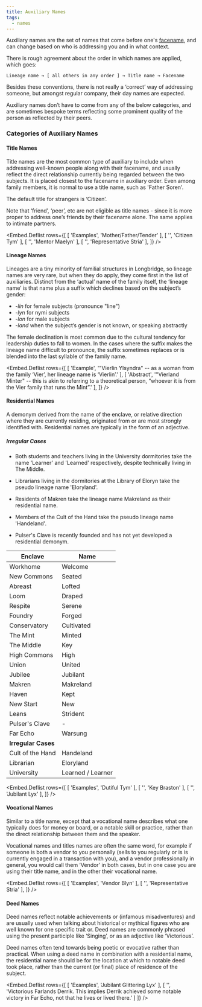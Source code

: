 ```yaml
---
title: Auxiliary Names
tags:
  - names
---
```

Auxiliary names are the set of names that come before one's
[facename](lore:facenames), and can change based on who is addressing you and
in what context.

There is rough agreement about the order in which names are applied, which
goes:

    Lineage name → [ all others in any order ] → Title name → Facename

Besides these conventions, there is not really a ‘correct’ way of addressing
someone, but amongst regular company, their day names are expected.

Auxiliary names don’t have to come from any of the below categories, and are
sometimes bespoke terms reflecting some prominent quality of the person as
reflected by their peers.

### Categories of Auxiliary Names

#### Title Names

Title names are the most common type of auxiliary to include when addressing
well-known people along with their facename, and usually reflect the direct
relationship currently being regarded between the two subjects. It is placed
closest to the facename in auxiliary order. Even among family members, it is
normal to use a title name, such as 'Father Soren'.

The default title for strangers is ‘Citizen’.

Note that ‘friend’, ‘peer’, etc are not eligible as title names - since
it is more proper to address one’s friends by their facename alone. The same
applies to intimate partners.

<Embed.Deflist rows={[
  [ 'Examples', 'Mother/Father/Tender' ],
  [ '',         'Citizen Tym' ],
  [ '',         'Mentor Maelyn' ],
  [ '',         'Representative Stria' ],
]} />


#### Lineage Names

Lineages are a tiny minority of familial structures in Longbridge, so lineage
names are very rare, but when they do apply, they come first in the list of
auxiliaries. Distinct from the ‘actual’ name of the family itself, the
‘lineage name’ is that name plus a suffix which declines based on the subject’s
gender:

- *-lin* for female subjects (pronounce "line")
- *-lyn* for nymi subjects
- *-lon* for male subjects
- *-land* when the subject’s gender is not known, or speaking abstractly

The female declination is most common due to the cultural tendency for
leadership duties to fall to women. In the cases where the suffix makes the
lineage name difficult to pronounce, the suffix sometimes replaces or is
blended into the last syllable of the family name.

<Embed.Deflist rows={[
  [ 'Example',  '"Vierlin Ylsyndra" -- as a woman from the family ‘Vier’, her lineage name is ‘Vierlin’.' ],
  [ 'Abstract', '"Vierland Minter" -- this is akin to referring to a theoretical person, “whoever it is from the Vier family that runs the Mint”.' ],
]} />

#### Residential Names

A demonym derived from the name of the enclave, or relative direction where
they are currently residing, originated from or are most strongly identified
with. Residential names are typically in the form of an adjective.

##### Irregular Cases

- Both students and teachers living in the University dormitories take the name
  'Learner' and 'Learned' respectively, despite technically living in The Middle.

- Librarians living in the dormitories at the Library of Eloryn take the pseudo
  lineage name 'Eloryland'.

- Residents of Makren take the lineage name Makreland as their residential
  name.

- Members of the Cult of the Hand take the pseudo lineage name 'Handeland'.

- Pulser's Clave is recently founded and has not yet developed a residential demonym.

| Enclave             | Name              |
| ---                 | ---               |
| Workhome            | Welcome           |
| New Commons         | Seated            |
| Abreast             | Lofted            |
| Loom                | Draped            |
| Respite             | Serene            |
| Foundry             | Forged            |
| Conservatory        | Cultivated        |
| The Mint            | Minted            |
| The Middle          | Key               |
| High Commons        | High              |
| Union               | United            |
| Jubilee             | Jubilant          |
| Makren              | Makreland         |
| Haven               | Kept              |
| New Start           | New               |
| Leans               | Strident          |
| Pulser's Clave      | -                 |
| Far Echo            | Warsung           |
| **Irregular Cases** |                   |
| Cult of the Hand    | Handeland         |
| Librarian           | Eloryland         |
| University          | Learned / Learner |

<Embed.Deflist rows={[
  [ 'Examples', 'Dutiful Tym' ],
  [ '',         'Key Braston' ],
  [ '',         'Jubilant Lyx' ],
]} />


#### Vocational Names

Similar to a title name, except that a vocational name describes what one
typically does for money or board, or a notable skill or practice, rather than
the direct relationship between them and the speaker.

Vocational names and titles names are often the same word, for example if
someone is both a vendor to you personally (sells to you regularly or is is
currently engaged in a transaction with you), and a vendor professionally in
general, you would call them ‘Vendor’ in both cases, but in one case you are
using their title name, and in the other their vocational name.

<Embed.Deflist rows={[
  [ 'Examples', 'Vendor Blyn' ],
  [ '',         'Representative Stria' ],
]} />

#### Deed Names

Deed names reflect notable achievements or (infamous misadventures) and are
usually used when talking about historical or mythical figures who are well
known for one specific trait or. Deed names are commonly phrased using the
present participle like ‘Singing’, or as an adjective like ‘Victorious’.

Deed names often tend towards being poetic or evocative rather than practical.
When using a deed name in combination with a residential name, the residential
name should be for the location at which to notable deed took place, rather
than the current (or final) place of residence of the subject.

<Embed.Deflist rows={[
  [ 'Examples', 'Jubilant Glittering Lyx' ],
  [ '',         'Victorious Farlands Derrik. This implies Derrik achieved some notable victory in Far Echo, not that he lives or lived there.' ]
]} />

